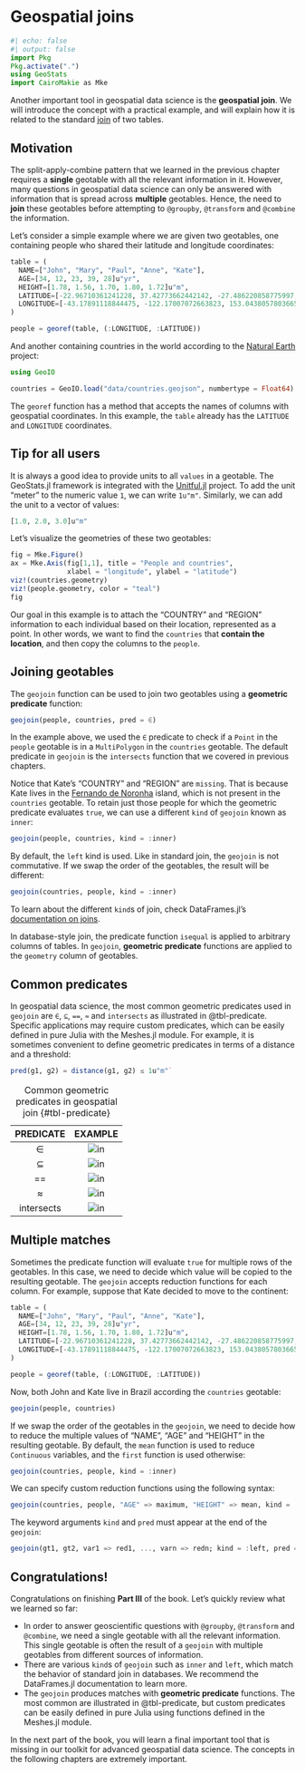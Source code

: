 # Geospatial joins

```julia
#| echo: false
#| output: false
import Pkg
Pkg.activate(".")
using GeoStats
import CairoMakie as Mke
```

Another important tool in geospatial data science is the **geospatial join**.
We will introduce the concept with a practical example, and will explain how it
is related to the standard [join](https://en.wikipedia.org/wiki/Join_(SQL)) of
two tables.

## Motivation

The split-apply-combine pattern that we learned in the previous chapter requires a
**single** geotable with all the relevant information in it. However, many questions
in geospatial data science can only be answered with information that is spread across
**multiple** geotables. Hence, the need to **join** these geotables before attempting
to `@groupby`, `@transform` and `@combine` the information.

Let's consider a simple example where we are given two geotables, one containing people
who shared their latitude and longitude coordinates:

```julia
table = (
  NAME=["John", "Mary", "Paul", "Anne", "Kate"],
  AGE=[34, 12, 23, 39, 28]u"yr",
  HEIGHT=[1.78, 1.56, 1.70, 1.80, 1.72]u"m",
  LATITUDE=[-22.96710361241228, 37.42773662442142, -27.486220858775997, 39.90358408375064, -3.847311538763359],
  LONGITUDE=[-43.17891118844475, -122.17007072663823, 153.04380578036657, 116.40764745941036, -32.411372812211226]
)

people = georef(table, (:LONGITUDE, :LATITUDE))
```

And another containing countries in the world according to
the [Natural Earth](https://www.naturalearthdata.com) project:

```julia
using GeoIO

countries = GeoIO.load("data/countries.geojson", numbertype = Float64)
```

::: {.callout-note}

The `georef` function has a method that accepts the names of
columns with geospatial coordinates. In this example, the `table`
already has the `LATITUDE` and `LONGITUDE` coordinates.

:::

::: {.callout-note}

## Tip for all users

It is always a good idea to provide units to all `values` in a
geotable. The GeoStats.jl framework is integrated with the
[Unitful.jl](https://github.com/PainterQubits/Unitful.jl) project.
To add the unit "meter" to the numeric value `1`, we can write `1u"m"`.
Similarly, we can add the unit to a vector of values:

```julia
[1.0, 2.0, 3.0]u"m"
```

:::

Let's visualize the geometries of these two geotables:

```julia
fig = Mke.Figure()
ax = Mke.Axis(fig[1,1], title = "People and countries",
              xlabel = "longitude", ylabel = "latitude")
viz!(countries.geometry)
viz!(people.geometry, color = "teal")
fig
```

Our goal in this example is to attach the "COUNTRY" and "REGION" information
to each individual based on their location, represented as a point. In other
words, we want to find the `countries` that **contain the location**, and then
copy the columns to the `people`.

## Joining geotables

The `geojoin` function can be used to join two geotables using a **geometric predicate**
function:

```julia
geojoin(people, countries, pred = ∈)
```

In the example above, we used the `∈` predicate to check if a `Point` in the `people`
geotable is in a `MultiPolygon` in the `countries` geotable. The default predicate
in `geojoin` is the `intersects` function that we covered in previous chapters.

Notice that Kate's "COUNTRY" and "REGION" are `missing`. That is because Kate lives
in the [Fernando de Noronha](https://en.wikipedia.org/wiki/Fernando_de_Noronha) island,
which is not present in the `countries` geotable. To retain just those people for which
the geometric predicate evaluates `true`, we can use a different `kind` of `geojoin`
known as `inner`:

```julia
geojoin(people, countries, kind = :inner)
```

By default, the `left` kind is used. Like in standard join, the `geojoin` is not
commutative. If we swap the order of the geotables, the result will be different:

```julia
geojoin(countries, people, kind = :inner)
```

To learn about the different `kind`s of join, check DataFrames.jl's
[documentation on joins](https://dataframes.juliadata.org/stable/man/joins).

::: {.callout-note}

In database-style join, the predicate function `isequal` is applied to arbitrary
columns of tables. In `geojoin`, **geometric predicate** functions are applied to
the `geometry` column of geotables.

:::

## Common predicates

In geospatial data science, the most common geometric predicates used in `geojoin`
are `∈`, `⊆`, `==`, `≈` and `intersects` as illustrated in @tbl-predicate. Specific
applications may require custom predicates, which can be easily defined in pure Julia
with the Meshes.jl module. For example, it is sometimes convenient to define geometric
predicates in terms of a distance and a threshold:

```julia
pred(g1, g2) = distance(g1, g2) ≤ 1u"m"`
```

| PREDICATE  | EXAMPLE                      |
|:----------:|:----------------------------:|
|     ∈      | ![in](images/in.png)         |
|     ⊆      | ![in](images/subseteq.png)   |
|     ==     | ![in](images/isequal.png)    |
|     ≈      | ![in](images/isapprox.png)   |
| intersects | ![in](images/intersects.png) |

: Common geometric predicates in geospatial join {#tbl-predicate}

## Multiple matches

Sometimes the predicate function will evaluate `true` for multiple rows of the geotables.
In this case, we need to decide which value will be copied to the resulting geotable. The
`geojoin` accepts reduction functions for each column. For example, suppose that Kate
decided to move to the continent:

```julia
table = (
  NAME=["John", "Mary", "Paul", "Anne", "Kate"],
  AGE=[34, 12, 23, 39, 28]u"yr",
  HEIGHT=[1.78, 1.56, 1.70, 1.80, 1.72]u"m",
  LATITUDE=[-22.96710361241228, 37.42773662442142, -27.486220858775997, 39.90358408375064, -9.66628224039543],
  LONGITUDE=[-43.17891118844475, -122.17007072663823, 153.04380578036657, 116.40764745941036, -35.71261407423411]
)

people = georef(table, (:LONGITUDE, :LATITUDE))
```

Now, both John and Kate live in Brazil according the `countries` geotable:

```julia
geojoin(people, countries)
```

If we swap the order of the geotables in the `geojoin`, we need to decide how to reduce
the multiple values of "NAME", "AGE" and "HEIGHT" in the resulting geotable. By default,
the `mean` function is used to reduce `Continuous` variables, and the `first` function
is used otherwise:

```julia
geojoin(countries, people, kind = :inner)
```

We can specify custom reduction functions using the following syntax:

```julia
geojoin(countries, people, "AGE" => maximum, "HEIGHT" => mean, kind = :inner)
```

::: {.callout-note}

The keyword arguments `kind` and `pred` must appear at the end of the `geojoin`:

```julia
geojoin(gt1, gt2, var1 => red1, ..., varn => redn; kind = :left, pred = intersects)
```

:::

## Congratulations!

Congratulations on finishing **Part III** of the book. Let's quickly review what we learned so far:

- In order to answer geoscientific questions with `@groupby`, `@transform` and `@combine`,
  we need a single geotable with all the relevant information. This single geotable is often
  the result of a `geojoin` with multiple geotables from different sources of information.
- There are various `kind`s of `geojoin` such as `inner` and `left`, which match the behavior
  of standard join in databases. We recommend the DataFrames.jl documentation to learn more.
- The `geojoin` produces matches with **geometric predicate** functions. The most common are
  illustrated in @tbl-predicate, but custom predicates can be easily defined in pure Julia
  using functions defined in the Meshes.jl module.

In the next part of the book, you will learn a final important tool that is missing in our toolkit
for advanced geospatial data science. The concepts in the following chapters are extremely important.